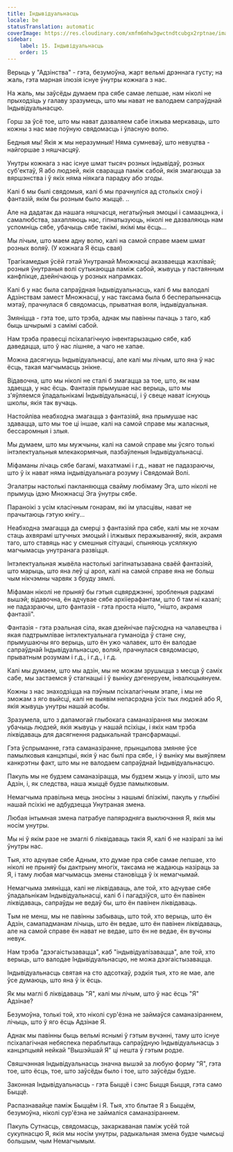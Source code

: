 ```yaml
---
title: Індывідуальнасць
locale: be
statusTranslation: automatic
coverImage: https://res.cloudinary.com/xmfm6mhw3gwctndtcubgx2rptnae/image/upload/v1740468922/small_cover_tratado_de_psicologia_revolucionaria_a4c0dca4e0.webp
sidebar:
    label: 15. Індывідуальнасць
    order: 15
---
```

Верыць у "Адзінства" - гэта, безумоўна, жарт вельмі дрэннага густу; на жаль, гэта марная ілюзія існуе ўнутры кожнага з нас.

На жаль, мы заўсёды думаем пра сябе самае лепшае, нам ніколі не прыходзіць у галаву зразумець, што мы нават не валодаем сапраўднай Індывідуальнасцю.

Горш за ўсё тое, што мы нават дазваляем сабе ілжыва меркаваць, што кожны з нас мае поўную свядомасць і ўласную волю.

Бедныя мы! Якія ж мы неразумныя! Няма сумневаў, што невуцтва - найгоршае з няшчасцяў.

Унутры кожнага з нас існуе шмат тысяч розных індывідаў, розных суб'ектаў, Я або людзей, якія сварацца паміж сабой, якія змагаюцца за вяршэнства і ў якіх няма ніякага парадку або згоды.

Калі б мы былі свядомыя, калі б мы прачнуліся ад столькіх сноў і фантазій, якім бы розным было жыццё. ..

Але на дадатак да нашага няшчасця, негатыўныя эмоцыі і самаацэнка, і самалюбства, захапляюць нас, гіпнатызуюць, ніколі не дазваляюць нам успомніць сябе, убачыць сябе такімі, якімі мы ёсць...

Мы лічым, што маем адну волю, калі на самой справе маем шмат розных воляў. (У кожнага Я ёсць свая)

Трагікамедыя ўсёй гэтай Унутранай Множнасці аказваецца жахлівай; розныя ўнутраныя волі сутыкаюцца паміж сабой, жывуць у пастаянным канфлікце, дзейнічаюць у розных напрамках.

Калі б у нас была сапраўдная Індывідуальнасць, калі б мы валодалі Адзінствам замест Множнасці, у нас таксама была б бесперапыннасць мэтаў, прачнулася б свядомасць, прыватная воля, індывідуальная.

Змяніцца - гэта тое, што трэба, аднак мы павінны пачаць з таго, каб быць шчырымі з самімі сабой.

Нам трэба правесці псіхалагічную інвентарызацыю сябе, каб даведацца, што ў нас лішняе, а чаго не хапае.

Можна дасягнуць Індывідуальнасці, але калі мы лічым, што яна ў нас ёсць, такая магчымасць знікне.

Відавочна, што мы ніколі не сталі б змагацца за тое, што, як нам здаецца, у нас ёсць. Фантазія прымушае нас верыць, што мы з'яўляемся ўладальнікамі Індывідуальнасці, і ў свеце нават існуюць школы, якія так вучаць.

Настойліва неабходна змагацца з фантазіяй, яна прымушае нас здавацца, што мы тое ці іншае, калі на самой справе мы жаласныя, бессаромныя і злыя.

Мы думаем, што мы мужчыны, калі на самой справе мы ўсяго толькі інтэлектуальныя млекакормячыя, пазбаўленыя Індывідуальнасці.

Міфаманы лічаць сябе багамі, махатмамі і г.д., нават не падазраючы, што ў іх нават няма індывідуальнага розуму і Свядомай Волі.

Эгалатры настолькі пакланяюцца свайму любімаму Эга, што ніколі не прымуць ідэю Множнасці Эга ўнутры сябе.

Параноікі з усім класічным гонарам, які ім уласцівы, нават не прачытаюць гэтую кнігу...

Неабходна змагацца да смерці з фантазіяй пра сябе, калі мы не хочам стаць ахвярамі штучных эмоцый і ілжывых перажыванняў, якія, акрамя таго, што ставяць нас у смешныя сітуацыі, спыняюць усялякую магчымасць унутранага развіцця.

Інтэлектуальная жывёла настолькі загіпнатызавана сваёй фантазіяй, што марыць, што яна леў ці арол, калі на самой справе яна не больш чым нікчэмны чарвяк з бруду зямлі.

Міфаман ніколі не прыняў бы гэтыя сцвярджэнні, зробленыя радкамі вышэй; відавочна, ён адчувае сябе архііерафантам, што б там ні казалі; не падазраючы, што фантазія - гэта проста нішто, "нішто, акрамя фантазіі".

Фантазія - гэта рэальная сіла, якая дзейнічае паўсюдна на чалавецтва і якая падтрымлівае інтэлектуальнага гуманоіда ў стане сну, прымушаючы яго верыць, што ён ужо чалавек, што ён валодае сапраўднай Індывідуальнасцю, воляй, прачнулася свядомасцю, прыватным розумам і г.д., і г.д., і г.д.

Калі мы думаем, што мы адзін, мы не можам зрушыцца з месца ў саміх сабе, мы застаемся ў стагнацыі і ў выніку дэгенеруем, інвалюцыянуем.

Кожны з нас знаходзіцца на пэўным псіхалагічным этапе, і мы не зможам з яго выйсці, калі не выявім непасрэдна ўсіх тых людзей або Я, якія жывуць унутры нашай асобы.

Зразумела, што з дапамогай глыбокага саманазірання мы зможам убачыць людзей, якія жывуць у нашай псіхіцы, і якіх нам трэба ліквідаваць для дасягнення радыкальнай трансфармацыі.

Гэта ўспрыманне, гэта саманазіранне, прынцыпова змяняе ўсе памылковыя канцэпцыі, якія ў нас былі пра сябе, і ў выніку мы выяўляем канкрэтны факт, што мы не валодаем сапраўднай Індывідуальнасцю.

Пакуль мы не будзем саманазірацца, мы будзем жыць у ілюзіі, што мы Адзін, і, як следства, наша жыццё будзе памылковым.

Немагчыма правільна мець зносіны з нашымі блізкімі, пакуль у глыбіні нашай псіхікі не адбудзецца Унутраная змена.

Любая інтымная змена патрабуе папярэдняга выключэння Я, якія мы носім унутры.

Мы ні ў якім разе не змаглі б ліквідаваць такія Я, калі б не назіралі за імі ўнутры нас.

Тыя, хто адчувае сябе Адным, хто думае пра сябе самае лепшае, хто ніколі не прыняў бы дактрыну многіх, таксама не жадаюць назіраць за Я, і таму любая магчымасць змены становіцца ў іх немагчымай.

Немагчыма змяніцца, калі не ліквідаваць, але той, хто адчувае сябе ўладальнікам Індывідуальнасці, калі б і пагадзіўся, што ён павінен ліквідаваць, сапраўды не ведаў бы, што ён павінен ліквідаваць.

Тым не менш, мы не павінны забываць, што той, хто верыць, што ён Адзін, самападманам лічыць, што ён ведае, што ён павінен ліквідаваць, але на самой справе ён нават не ведае, што ён не ведае, ён вучоны невук.

Нам трэба "дээгаістызавацца", каб "індывідуалізавацца", але той, хто верыць, што валодае Індывідуальнасцю, не можа дээгаістызавацца.

Індывідуальнасць святая на сто адсоткаў, рэдкія тыя, хто яе мае, але ўсе думаюць, што яна ў іх ёсць.

Як мы маглі б ліквідаваць "Я", калі мы лічым, што ў нас ёсць "Я" Адзінае?

Безумоўна, толькі той, хто ніколі сур'ёзна не займаўся саманазіраннем, лічыць, што ў яго ёсць Адзінае Я.

Аднак мы павінны быць вельмі яснымі ў гэтым вучэнні, таму што існуе псіхалагічная небяспека пераблытаць сапраўдную Індывідуальнасць з канцэпцыяй нейкай "Вышэйшай Я" ці нешта ў гэтым родзе.

Свяшчэнная Індывідуальнасць значна вышэй за любую форму "Я", гэта тое, што ёсць, тое, што заўсёды было і тое, што заўсёды будзе.

Законная Індывідуальнасць - гэта Быццё і сэнс Быцця Быцця, гэта само Быццё.

Распазнавайце паміж Быццём і Я. Тыя, хто блытае Я з Быццём, безумоўна, ніколі сур'ёзна не займаліся саманазіраннем.

Пакуль Сутнасць, свядомасць, закаркаваная паміж усёй той сукупнасцю Я, якія мы носім унутры, радыкальная змена будзе чымсьці большым, чым Немагчымым.

